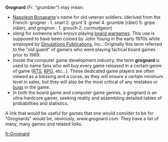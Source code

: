 '''Grognard''' (Fr. "grumbler") may mean:

* [[Napoleon Bonaparte]]'s name for old veteran soldiers. (derived from the French: grogner : 1. snarl 2. grunt 3. growl 4. grumble (râler) 5. gripe (râler), and grognon : 1. grouch 2. curmudgeon)
* ''slang'' for someone who enjoys playing [[wargaming#Board wargaming|board wargames]]. This use is supposed to have been coined by John Young in the early 1970s while employed by [[Simulations Publications]], Inc.. Originally this term referred to the "old guard" of gamers who were playing tactical board games prior to 1969.
* Inside the computer game development industry, the term '''grognard''' is used to name fans who will buy every game released in a certain genre of game ([[Real-time_strategy|RTS]], [[Computer_role-playing_game|RPG]], etc...). These dedicated game players are often viewed as a blessing and a curse, as they will ensure a certain minimum level in sales, but they will also be the most critical of any mistakes or [[Computer_bug|bugs]] in the game.
* In both the board game and computer game genres, a grognard is an ultra-hardcore gamer, seeking reality and assembling detailed tables of probabilities and statistics.


A link that would be useful for games that one would consider to be for "Grognards" would be, obviously, www.grognard.com. They have a list of many, many games and related links.
{{disambig}}

[[fr:Grognard]]